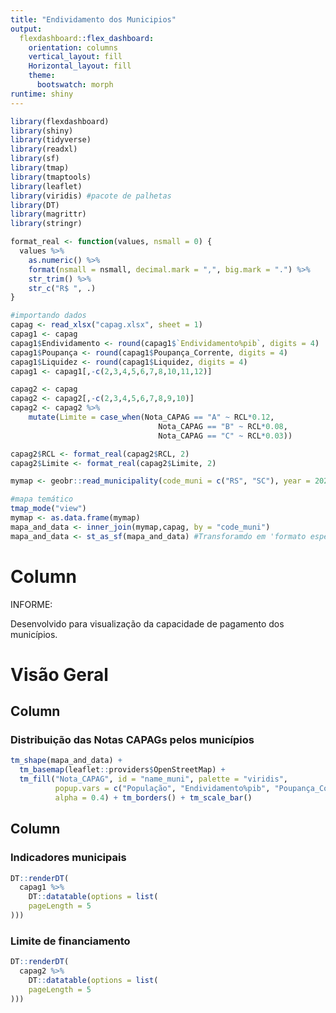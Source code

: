```yaml
---
title: "Endividamento dos Municipios"
output: 
  flexdashboard::flex_dashboard:
    orientation: columns
    vertical_layout: fill
    Horizontal_layout: fill
    theme:
      bootswatch: morph
runtime: shiny
---
```


```r
library(flexdashboard)
library(shiny)
library(tidyverse)
library(readxl)
library(sf)
library(tmap)
library(tmaptools)
library(leaflet)
library(viridis) #pacote de palhetas
library(DT)
library(magrittr)
library(stringr)
```


```r
format_real <- function(values, nsmall = 0) {
  values %>%
    as.numeric() %>%
    format(nsmall = nsmall, decimal.mark = ",", big.mark = ".") %>%
    str_trim() %>%
    str_c("R$ ", .)
}
```


```r
#importando dados
capag <- read_xlsx("capag.xlsx", sheet = 1)
capag1 <- capag
capag1$Endividamento <- round(capag1$`Endividamento%pib`, digits = 4)
capag1$Poupança <- round(capag1$Poupança_Corrente, digits = 4)
capag1$Liquidez <- round(capag1$Liquidez, digits = 4)
capag1 <- capag1[,-c(2,3,4,5,6,7,8,10,11,12)]

capag2 <- capag
capag2 <- capag2[,-c(2,3,4,5,6,7,8,9,10)]
capag2 <- capag2 %>%
    mutate(Limite = case_when(Nota_CAPAG == "A" ~ RCL*0.12, 
                                 Nota_CAPAG == "B" ~ RCL*0.08,
                                 Nota_CAPAG == "C" ~ RCL*0.03))

capag2$RCL <- format_real(capag2$RCL, 2)
capag2$Limite <- format_real(capag2$Limite, 2)

mymap <- geobr::read_municipality(code_muni = c("RS", "SC"), year = 2020, showProgress = FALSE)

#mapa temático
tmap_mode("view")
mymap <- as.data.frame(mymap)
mapa_and_data <- inner_join(mymap,capag, by = "code_muni")
mapa_and_data <- st_as_sf(mapa_and_data) #Transforamdo em 'formato especial'
```


Column {.sidebar data-width=200}
=====================================

INFORME:

Desenvolvido para visualização da capacidade de pagamento dos municípios.


Visão Geral{data-icon="fa-signal"}
=====================================



Column {data-width=600}
-----------------------------------------------------------------------

### Distribuição das Notas CAPAGs pelos municípios

```r
tm_shape(mapa_and_data) +
  tm_basemap(leaflet::providers$OpenStreetMap) +
  tm_fill("Nota_CAPAG", id = "name_muni", palette = "viridis", 
          popup.vars = c("População", "Endividamento%pib", "Poupança_Corrente", "Liquidez", "Nota_CAPAG"), 
          alpha = 0.4) + tm_borders() + tm_scale_bar()
```

Column {data-width=450}
-----------------------------------------------------------------------

### Indicadores municipais

```r
DT::renderDT(
  capag1 %>%
    DT::datatable(options = list(
    pageLength = 5
)))
```

### Limite de financiamento

```r
DT::renderDT(
  capag2 %>%
    DT::datatable(options = list(
    pageLength = 5
)))
```

